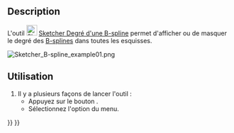 <languages/>

{{Docnav/fr
|[[Sketcher_ArcOverlay/fr|Cercle auxiliaire]]|
[[Sketcher_BSplinePolygon/fr|Polygone de contrôle d'une B-spline]]|
[[Sketcher_Workbench/fr|Atelier Sketcher]]
|IconL=Sketcher_ArcOverlay.svg
|IconR=Sketcher_BSplinePolygon.svg
|IconC=Workbench_Sketcher.svg
}}

{{GuiCommand/fr
|Name=Sketcher BSplineDegree
|Name/fr=Sketcher Degré d'une B-spline
|MenuLocation=Esquisse → Affichage → Afficher/masquer les informations d'une B-spline → Afficher/masquer le degré d'une B-spline
|Workbenches=[[Sketcher_Workbench/fr|Sketcher]]
|Version=0.17
|SeeAlso=[[Sketcher_CreateBSpline/fr|Sketcher B-spline simple]]
}}

==Description==

L'outil [[Image:Sketcher_BSplineDegree.svg|24px]] [[Sketcher_BSplineDegree/fr|Sketcher Degré d'une B-spline]] permet d'afficher ou de masquer le degré des [[B-Splines|B-splines]] dans toutes les esquisses.

[[File:Sketcher B-spline example01.png]]
{{Caption|Le chiffre 3 (vert, sans parenthèses) au centre correspond au [[Sketcher_BSplineIncreaseDegree/fr|degré]] de la B-spline.}}

<span id="Usage"></span>
==Utilisation==

# Il y a plusieurs façons de lancer l'outil :
#* Appuyez sur le bouton {{Button|[[Image:Sketcher_BSplineDegree.svg|16px]] [[Sketcher_BSplineDegree/fr|Afficher/masquer le degré d'une B-spline]]}}.
#* Sélectionnez l'option {{MenuCommand|Esquisse → Affichage → Afficher/masquer les informations d'une B-spline → [[Image:Sketcher_BSplineDegree.svg|16px]] Afficher/masquer le degré d'une B-spline}} du menu.


{{Docnav/fr
|[[Sketcher_ArcOverlay/fr|Cercle auxiliaire]]|
[[Sketcher_BSplinePolygon/fr|Polygone de contrôle d'une B-spline]]|
[[Sketcher_Workbench/fr|Atelier Sketcher]]
|IconL=Sketcher_ArcOverlay.svg
|IconR=Sketcher_BSplinePolygon.svg
|IconC=Workbench_Sketcher.svg
}}

{{Sketcher_Tools_navi{{#translation:}}}}
{{Userdocnavi{{#translation:}}}}